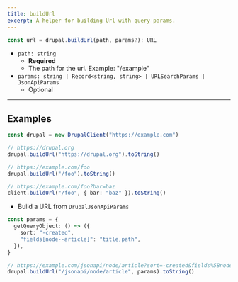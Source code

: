 ```yaml
---
title: buildUrl
excerpt: A helper for building Url with query params.
---
```


```ts
const url = drupal.buildUrl(path, params?): URL
```

- `path: string`
  - **Required**
  - The path for the url. Example: "/example"
- `params: string | Record<string, string> | URLSearchParams | JsonApiParams`
  - Optional

---

## Examples

```ts
const drupal = new DrupalClient("https://example.com")

// https://drupal.org
drupal.buildUrl("https://drupal.org").toString()

// https://example.com/foo
drupal.buildUrl("/foo").toString()

// https://example.com/foo?bar=baz
client.buildUrl("/foo", { bar: "baz" }).toString()
```

- Build a URL from `DrupalJsonApiParams`

```ts
const params = {
  getQueryObject: () => ({
    sort: "-created",
    "fields[node--article]": "title,path",
  }),
}

// https://example.com/jsonapi/node/article?sort=-created&fields%5Bnode--article%5D=title%2Cpath
drupal.buildUrl("/jsonapi/node/article", params).toString()
```
